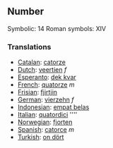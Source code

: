 ==Number==

Symbolic: 14
Roman symbols: XIV

===Translations===

*[[Catalan]]: [[catorze]]
*[[Dutch]]: [[veertien]] ''f''
*[[Esperanto]]: [[dek kvar]]
*[[French]]: [[quatorze]] ''m''
*[[Frisian]]: [[fjirtjin]]
*[[German]]: [[vierzehn]] ''f''
*[[Indonesian]]: [[empat belas]]
*[[Italian]]: [[quatordici]] ''''
*[[Norwegian]]: [[fjorten]]
*[[Spanish]]: [[catorce]] ''m''
*[[Turkish]]: [[on dört]]